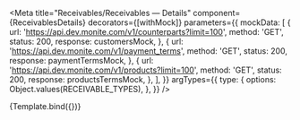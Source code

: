 


<Meta
  title="Receivables/Receivables — Details"
  component={ReceivablesDetails}
  decorators={[withMock]}
  parameters={{
    mockData: [
      {
        url: 'https://api.dev.monite.com/v1/counterparts?limit=100',
        method: 'GET',
        status: 200,
        response: customersMock,
      },
      {
        url: 'https://api.dev.monite.com/v1/payment_terms',
        method: 'GET',
        status: 200,
        response: paymentTermsMock,
      },
      {
        url: 'https://api.dev.monite.com/v1/products?limit=100',
        method: 'GET',
        status: 200,
        response: productsTermsMock,
      },
    ],
  }}
  argTypes={{
    type: {
      options: Object.values(RECEIVABLE_TYPES),
    },
  }}
/>


<Canvas>
  <Story
    name="Invoice Form"
    args={{
      type: RECEIVABLE_TYPES.INVOICE,
    }}
  >
    {Template.bind({})}
  </Story>
</Canvas>
